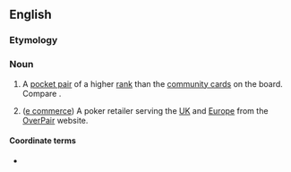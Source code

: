 ==English==

===Etymology===
{{prefix|over|pair|lang=en}}

===Noun===
{{en-noun}}

# {{label|en|poker}} A [[pocket pair]] of a higher [[rank]] than the [[community card]]s on the board. Compare {{m|en|top pair}}.
# ([[eCommerce|e commerce]]) A poker retailer serving the [[UK]] and [[Europe]] from the [http://www.overpair.co.uk OverPair] website.

====Coordinate terms====
* {{l|en|underpair}}